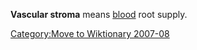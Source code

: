 [[Category:Move to Wiktionary 2007-08]]

{{expert}}
{{Expand|date=January 2007}}

'''Vascular stroma''' means [[blood]] root supply.


{{anatomy-stub}}